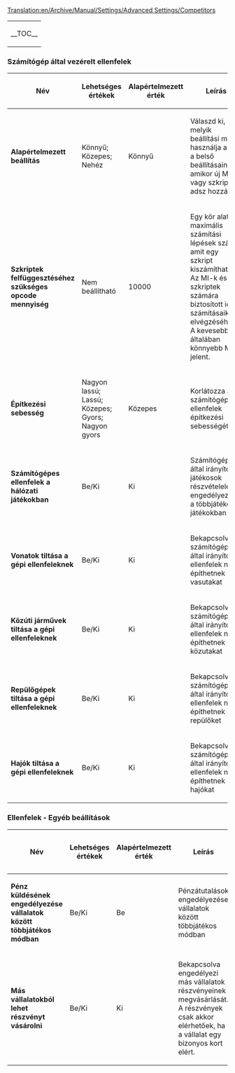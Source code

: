 [[Translation:en/Archive/Manual/Settings/Advanced Settings/Competitors]]


{| align="center"
|- valign="top"
|__TOC__
|}

===Számítógép által vezérelt ellenfelek===
{| class="wikitable mw-collapsible" style="margin: auto;"
|- 
! scope="col" width="225px" | Név
! Lehetséges értékek
! Alapértelmezett érték
! Leírás
! Beállítás szintje
! Hatóköre
! Bevezető verzió
! Az openttd.cfg változójaként
|-
| '''Alapértelmezett beállítás'''
| Könnyű;<br /> Közepes;<br /> Nehéz
| Könnyű
| Válaszd ki, melyik beállítási mintát használja a MI a belső beállításainak, amikor új MI-t vagy szkriptet adsz hozzá
| Alap                 
| Játék
| 1.3.0
| [scripts] settings_profile
|-
| '''Szkriptek felfüggesztéséhez szükséges opcode mennyiség'''
| Nem beállítható
| 10000
| Egy kör alatti maximális számítási lépések száma, amit egy szkript kiszámíthat.<br />Az MI-k és szkriptek számára biztosított idő a számításaik elvégzéséhez. A kevesebb idő általában könnyebb MI-t jelent.
| Szakértő                      
| Játék
| 1.3.0
| [scripts] script_max_opcode_till_suspend
|-
| '''Építkezési sebesség'''
| Nagyon lassú;<br /> Lassú;<br /> Közepes;<br /> Gyors;<br /> Nagyon gyors
| Közepes
| Korlátozza a  számítógépes ellenfelek építkezési sebességét
| Alap                 
| Játék
| 
| 
|-
| '''Számítógépes ellenfelek a hálózati játékokban'''
| Be/Ki
| Ki
| Számítógép által irányított játékosok részvételelének engedélyezése a többjátékos játékokban
| Alap                 
| Játék
| 0.4.5
| [ai] ai_in_multiplayer
|-
| '''Vonatok tiltása a gépi ellenfeleknek'''
| Be/Ki
| Ki
| Bekapcsolva a számítógép által irányított ellenfelek nem építhetnek vasutakat
| Haladó              
| Játék
| 0.3.2
| [ai] ai_disable_veh_train
|-
| '''Közúti járművek tiltása a gépi ellenfeleknek'''
| Be/Ki
| Ki
| Bekapcsolva a számítógép által irányított ellenfelek nem építhetnek közutakat
| Haladó              
| Játék
| 0.3.2
| [ai] ai_disable_veh_roadveh
|-
| '''Repülőgépek tiltása a gépi ellenfeleknek'''
| Be/Ki
| Ki
| Bekapcsolva a számítógép által irányított ellenfelek nem építhetnek repülőket
| Haladó              
| Játék
| 0.3.2
| [ai] ai_disable_veh_aircraft
|-
| '''Hajók tiltása a gépi ellenfeleknek'''
| Be/Ki
| Ki
| Bekapcsolva a számítógép által irányított ellenfelek nem építhetnek hajókat
| Haladó              
| Játék
| 0.3.2
| [ai] ai_disable_veh_ship
|}
===Ellenfelek - Egyéb beállítások===
{| class="wikitable mw-collapsible" style="margin: auto;"
|- 
! scope="col" width="225px" | Név
! Lehetséges értékek
! Alapértelmezett érték
! Leírás
! Beállítás szintje
! Hatóköre
! Bevezető verzió
! Az openttd.cfg változójaként
|-
| '''Pénz küldésének engedélyezése vállalatok között többjátékos módban'''
| Be/Ki
| Be
| Pénzátutalások engedélyezése vállalatok között többjátékos módban
| Alap                 
| Játék
| 0.7.0
| [economy] give_money
|-
| '''Más vállalatokból lehet részvényt vásárolni'''
| Be/Ki
| Ki
| Bekapcsolva engedélyezi más vállalatok részvényeinek megvásárlását. A részvények csak akkor elérhetőek, ha a vállalat egy bizonyos kort elért.
| Szakértő                      
| Játék
| 0.7.0
| [economy] allow_shares
|}